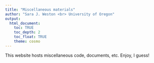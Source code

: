 ```yaml
---
title: "Miscellaneous materials"
author: "Sara J. Weston <br> University of Oregon"
output: 
  html_document:
    toc: TRUE
    toc_depth: 2
    toc_float: TRUE
    theme: cosmo
---
```


This website hosts miscellaneous code, documents, etc. Enjoy, I guess!

